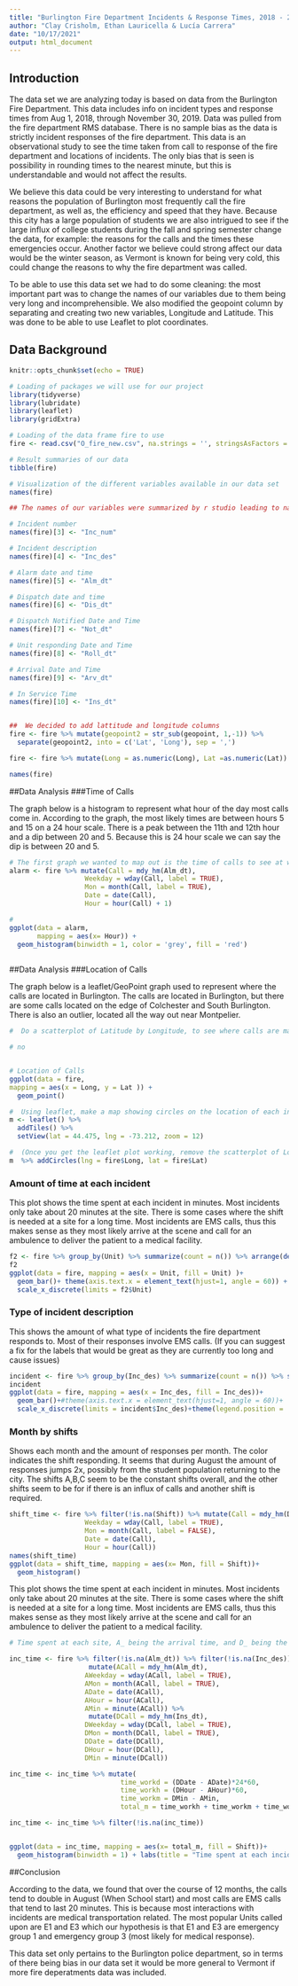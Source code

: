 ```yaml
---
title: "Burlington Fire Department Incidents & Response Times, 2018 - 2019"
author: "Clay Crisholm, Ethan Lauricella & Lucía Carrera"
date: "10/17/2021"
output: html_document
---
```


## Introduction

The data set we are analyzing today is based on data from the Burlington Fire Department. This data includes info on incident types and response times from Aug 1, 2018, through November 30, 2019. Data was pulled from the fire department RMS database. There is no sample bias as the data is strictly incident responses of the fire department. This data is an observational study to see the time taken from call to response of the fire department and locations of incidents. The only bias that is seen is possibility in rounding times to the nearest minute, but this is understandable and would not affect the results. 

We believe this data could be very interesting to understand for what reasons the population of Burlington most frequently call the fire department, as well as, the efficiency and speed that they have. Because this city has a large population of students we are also intrigued to see if the large influx of college students during the fall and spring semester change the data, for example: the reasons for the calls and the times these emergencies occur. Another factor we believe could strong affect our data would be the winter season, as Vermont is known for being very cold, this could change the reasons to why the fire department was called.

To be able to use this data set we had to do some cleaning: the most important part was to change the names of our variables due to them being very long and incomprehensible. We also modified the geopoint column by separating and creating two new variables, Longitude and Latitude. This was done to be able to use Leaflet to plot coordinates.


## Data Background

```r
knitr::opts_chunk$set(echo = TRUE)

# Loading of packages we will use for our project
library(tidyverse)
library(lubridate)
library(leaflet)
library(gridExtra)

# Loading of the data frame fire to use
fire <- read.csv("O_fire_new.csv", na.strings = '', stringsAsFactors = TRUE)

# Result summaries of our data
tibble(fire)

# Visualization of the different variables available in our data set
names(fire)

## The names of our variables were summarized by r studio leading to names such as "Disp_d....m", to be able to clearly use our data we decided to modify these names for ease of use.

# Incident number
names(fire)[3] <- "Inc_num"

# Incident description
names(fire)[4] <- "Inc_des"

# Alarm date and time
names(fire)[5] <- "Alm_dt"

# Dispatch date and time
names(fire)[6] <- "Dis_dt"

# Dispatch Notified Date and Time
names(fire)[7] <- "Not_dt"

# Unit responding Date and Time
names(fire)[8] <- "Roll_dt"

# Arrival Date and Time
names(fire)[9] <- "Arv_dt"

# In Service Time
names(fire)[10] <- "Ins_dt"


##  We decided to add lattitude and longitude columns  
fire <- fire %>% mutate(geopoint2 = str_sub(geopoint, 1,-1)) %>%  
  separate(geopoint2, into = c('Lat', 'Long'), sep = ',')

fire <- fire %>% mutate(Long = as.numeric(Long), Lat =as.numeric(Lat))

names(fire)
```
##Data Analysis
###Time of Calls 

The graph below is a histogram to represent what hour of the day most calls come in. According to the graph, the most likely times are between hours 5 and 15 on a 24 hour scale. There is a peak between the 11th and 12th hour and a dip between 20 and 5. Because this is 24 hour scale we can say the dip is between 20 and 5. 

```r
# The first graph we wanted to map out is the time of calls to see at what were the most "popular" times to call 
alarm <- fire %>% mutate(Call = mdy_hm(Alm_dt), 
                   Weekday = wday(Call, label = TRUE),
                   Mon = month(Call, label = TRUE),
                   Date = date(Call),
                   Hour = hour(Call) + 1)

# 
ggplot(data = alarm, 
       mapping = aes(x= Hour)) +
  geom_histogram(binwidth = 1, color = 'grey', fill = 'red')
  

```
##Data Analysis
###Location of Calls 

The graph below is a leaflet/GeoPoint graph used to represent where the calls are located in Burlington. The calls are located in Burlington, but there are some calls located on the edge of Colchester and South Burlington. There is also an outlier, located all the way out near Montpelier. 

```r
#  Do a scatterplot of Latitude by Longitude, to see where calls are made in Burlington. Do you recognize the shape of the data?

# no


# Location of Calls
ggplot(data = fire,
mapping = aes(x = Long, y = Lat )) +
  geom_point()

#  Using leaflet, make a map showing circles on the location of each incident.  Start here:
m <- leaflet() %>%
  addTiles() %>%
  setView(lat = 44.475, lng = -73.212, zoom = 12)

#  (Once you get the leaflet plot working, remove the scatterplot of Longitude by Latitude)
m  %>% addCircles(lng = fire$Long, lat = fire$Lat)

```
### Amount of time at each incident

This plot shows the time spent at each incident in minutes. Most incidents only take about 20 minutes at the site. There is some cases where the shift is needed at a site for a long time. Most incidents are EMS calls, thus this makes sense as they most likely arrive at the scene and call for an ambulence to deliver the patient to a medical facility.

```r
f2 <- fire %>% group_by(Unit) %>% summarize(count = n()) %>% arrange(desc(count)) %>% select(Unit = Unit, count = count)
f2
ggplot(data = fire, mapping = aes(x = Unit, fill = Unit) )+
  geom_bar()+ theme(axis.text.x = element_text(hjust=1, angle = 60)) + 
  scale_x_discrete(limits = f2$Unit)

```
### Type of incident description

This shows the amount of what type of incidents the fire department responds to. Most of their responses involve EMS calls. (If you can suggest a fix for the labels that would be great as they are currently too long and cause issues)

```r
incident <- fire %>% group_by(Inc_des) %>% summarize(count = n()) %>% select(Inc_des = Inc_des, count = count) %>% arrange(desc(count)) %>% filter(count > 90)
incident
ggplot(data = fire, mapping = aes(x = Inc_des, fill = Inc_des))+
  geom_bar()+#theme(axis.text.x = element_text(hjust=1, angle = 60))+
  scale_x_discrete(limits = incident$Inc_des)+theme(legend.position = 'none') # Idk how else to hide the key

```
### Month by shifts

Shows each month and the amount of responses per month. The color indicates the shift responding. It seems that during August the amount of responses jumps 2x, possibly from the student population returning to the city. The shifts A,B,C seem to be the constant shifts overall, and the other shifts seem to be for if there is an influx of calls and another shift is required.

```r
shift_time <- fire %>% filter(!is.na(Shift)) %>% mutate(Call = mdy_hm(Dis_dt),
                   Weekday = wday(Call, label = TRUE),
                   Mon = month(Call, label = FALSE),
                   Date = date(Call),
                   Hour = hour(Call))
names(shift_time)
ggplot(data = shift_time, mapping = aes(x= Mon, fill = Shift))+
  geom_histogram()


```

This plot shows the time spent at each incident in minutes. Most incidents only take about 20 minutes at the site. There is some cases where the shift is needed at a site for a long time. Most incidents are EMS calls, thus this makes sense as they most likely arrive at the scene and call for an ambulence to deliver the patient to a medical facility.

```r

# Time spent at each site, A_ being the arrival time, and D_ being the departure time

inc_time <- fire %>% filter(!is.na(Alm_dt)) %>% filter(!is.na(Inc_des)) %>%
                    mutate(ACall = mdy_hm(Alm_dt), 
                   AWeekday = wday(ACall, label = TRUE),
                   AMon = month(ACall, label = TRUE),
                   ADate = date(ACall),
                   AHour = hour(ACall),
                   AMin = minute(ACall)) %>% 
                    mutate(DCall = mdy_hm(Ins_dt), 
                   DWeekday = wday(DCall, label = TRUE),
                   DMon = month(DCall, label = TRUE),
                   DDate = date(DCall),
                   DHour = hour(DCall),
                   DMin = minute(DCall))

inc_time <- inc_time %>% mutate(
                            time_workd = (DDate - ADate)*24*60,
                            time_workh = (DHour - AHour)*60,
                            time_workm = DMin - AMin,
                            total_m = time_workh + time_workm + time_workd)

inc_time <- inc_time %>% filter(!is.na(inc_time))


ggplot(data = inc_time, mapping = aes(x= total_m, fill = Shift))+
  geom_histogram(binwidth = 1) + labs(title = "Time spent at each incident site (minutes)")


```

##Conclusion

According to the data, we found that over the course of 12 months, the calls tend to double in August (When School start) and most calls are EMS calls that tend to last 20 minutes. This is because most interactions with incidents are medical transportation related. The most popular Units called upon are E1 and E3 which our hypothesis is that E1 and E3 are emergency group 1 and emergency group 3 (most likely for medical response). 

This data set only pertains to the Burlington police department, so in terms of there being bias in our data set it would be more general to Vermont if more fire deperatments data was included. 
